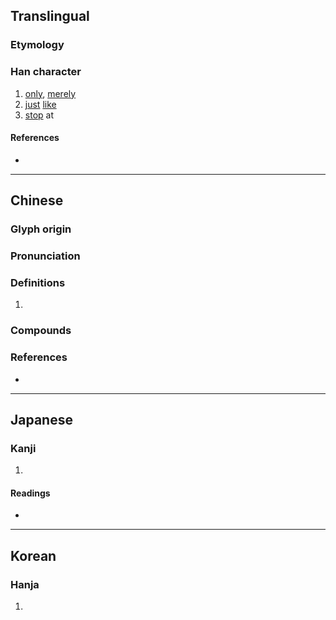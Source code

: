 {{character info/new}}
==Translingual==

===Etymology===
{{rfe|lang=mul|Is {{m|mul|帝|sc=Hani}} the phonetic component of this compound character?}}

===Han character===
{{Han char|rn=30|rad=口|as=09|sn=12|four=00602|canj=YBR,YBLBR|ids=⿱帝口}}

# [[only]], [[merely]]
# [[just]] [[like]]
# [[stop]] at

====References====
* {{Han ref|kx=0196.290|dkj=03886|dj=0418.210|hdz=10660.010|uh=557B|ud=21883|bh=B3D7|bd=46039}}

----

==Chinese==
{{zh-forms}}

===Glyph origin===
{{Han etym}}

===Pronunciation===
{{zh-pron
|m=chì
|m-s=
|c=ci3
|c-t=
|g=
|h=pfs=
|j=
|mb=
|md=
|mn=
|mn-t=
|w=
|x=
|mc=y
|oc=y
|cat=
}}

===Definitions===
{{zh-hanzi}}

# {{rfdef|zh}}

===Compounds===
{{zh-der|不啻}}

===References===
* {{R:yue:Hanzi}}

----

==Japanese==

===Kanji===
{{ja-kanji|grade=|rs=口09}}

# {{defn|lang=ja|sort=口09}}

====Readings====
* {{ja-readings
|goon=し
|kanon=し
|kun=ただ-ならぬ, ただ-に}}

----

==Korean==

===Hanja===
{{ko-hanja|hangeul=시}}

# {{defn|lang=ko|sort=口09}}